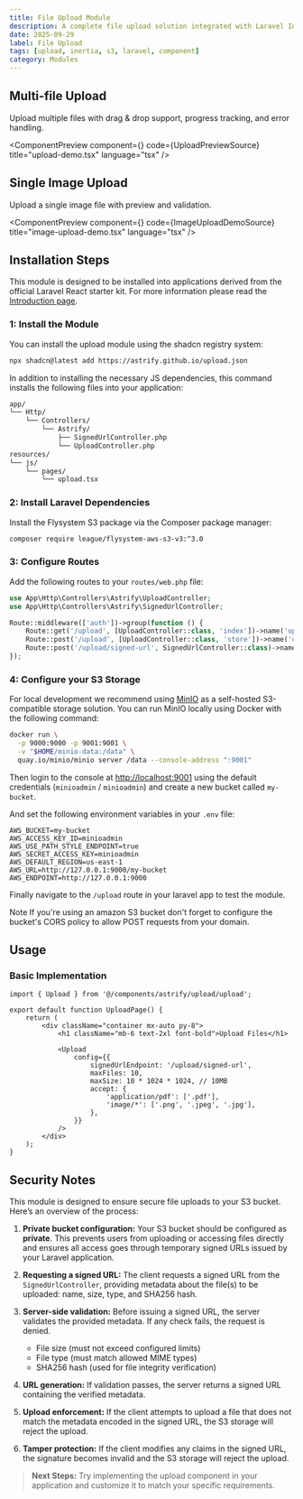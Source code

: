 ```yaml
---
title: File Upload Module
description: A complete file upload solution integrated with Laravel Inertia.js, featuring drag & drop, S3 storage, and comprehensive validation.
date: 2025-09-29
label: File Upload
tags: [upload, inertia, s3, laravel, component]
category: Modules
---
```



## Multi-file Upload

Upload multiple files with drag & drop support, progress tracking, and error handling.

<ComponentPreview component={<UploadPreview />} code={UploadPreviewSource} title="upload-demo.tsx" language="tsx" />

## Single Image Upload

Upload a single image file with preview and validation.

<ComponentPreview component={<ImageUploadDemo />} code={ImageUploadDemoSource} title="image-upload-demo.tsx" language="tsx" />

## Installation Steps

This module is designed to be installed into applications derived from the official Laravel React starter kit. For more information please read the <a href="/docs/introduction" className="underline">Introduction page</a>.

### 1: Install the Module

You can install the upload module using the shadcn registry system:

```bash
npx shadcn@latest add https://astrify.github.io/upload.json
```

In addition to installing the necessary JS dependencies, this command installs the following files into your application:

```bash
app/
└── Http/
    └── Controllers/
        └── Astrify/
            ├── SignedUrlController.php
            └── UploadController.php
resources/
└── js/
    └── pages/
        └── upload.tsx
```

### 2: Install Laravel Dependencies

Install the Flysystem S3 package via the Composer package manager:

```bash
composer require league/flysystem-aws-s3-v3:^3.0
```

### 3: Configure Routes

Add the following routes to your `routes/web.php` file:

```php
use App\Http\Controllers\Astrify\UploadController;
use App\Http\Controllers\Astrify\SignedUrlController;

Route::middleware(['auth'])->group(function () {
    Route::get('/upload', [UploadController::class, 'index'])->name('upload.index');
    Route::post('/upload', [UploadController::class, 'store'])->name('upload.store');
    Route::post('/upload/signed-url', SignedUrlController::class)->name('upload.signed-url');
});
```

### 4: Configure your S3 Storage

For local development we recommend using [MinIO](https://min.io/) as a self-hosted S3-compatible storage solution. You can run MinIO locally using Docker with the following command:

```bash
docker run \
  -p 9000:9000 -p 9001:9001 \
  -v "$HOME/minio-data:/data" \
  quay.io/minio/minio server /data --console-address ":9001"
```

Then login to the console at [http://localhost:9001](http://localhost:9001) using the default credentials (`minioadmin` / `minioadmin`) and create a new bucket called `my-bucket`.

And set the following environment variables in your `.env` file:

```env
AWS_BUCKET=my-bucket
AWS_ACCESS_KEY_ID=minioadmin
AWS_USE_PATH_STYLE_ENDPOINT=true
AWS_SECRET_ACCESS_KEY=minioadmin
AWS_DEFAULT_REGION=us-east-1
AWS_URL=http://127.0.0.1:9000/my-bucket
AWS_ENDPOINT=http://127.0.0.1:9000
```

Finally navigate to the `/upload` route in your laravel app to test the module.

<Alert className="mt-8">
    <Shield className="h-4 w-4" />
    <AlertTitle>Note</AlertTitle>
    <AlertDescription>
        If you're using an amazon S3 bucket don't forget to configure the bucket's CORS policy to allow POST requests from your domain.
    </AlertDescription>
</Alert>

## Usage

### Basic Implementation

```tsx
import { Upload } from '@/components/astrify/upload/upload';

export default function UploadPage() {
    return (
        <div className="container mx-auto py-8">
            <h1 className="mb-6 text-2xl font-bold">Upload Files</h1>

            <Upload
                config={{
                    signedUrlEndpoint: '/upload/signed-url',
                    maxFiles: 10,
                    maxSize: 10 * 1024 * 1024, // 10MB
                    accept: {
                        'application/pdf': ['.pdf'],
                        'image/*': ['.png', '.jpeg', '.jpg'],
                    },
                }}
            />
        </div>
    );
}
```

## Security Notes

This module is designed to ensure secure file uploads to your S3 bucket. Here’s an overview of the process:

1. **Private bucket configuration:**
   Your S3 bucket should be configured as **private**. This prevents users from uploading or accessing files directly and ensures all access goes through temporary signed URLs issued by your Laravel application.

2. **Requesting a signed URL:**
   The client requests a signed URL from the `SignedUrlController`, providing metadata about the file(s) to be uploaded: name, size, type, and SHA256 hash.

3. **Server-side validation:**
   Before issuing a signed URL, the server validates the provided metadata. If any check fails, the request is denied.
    - File size (must not exceed configured limits)
    - File type (must match allowed MIME types)
    - SHA256 hash (used for file integrity verification)

4. **URL generation:**
   If validation passes, the server returns a signed URL containing the verified metadata.

5. **Upload enforcement:**
   If the client attempts to upload a file that does not match the metadata encoded in the signed URL, the S3 storage will reject the upload.

6. **Tamper protection:**
   If the client modifies any claims in the signed URL, the signature becomes invalid and the S3 storage will reject the upload.

> **Next Steps:** Try implementing the upload component in your application and customize it to match your specific requirements.
